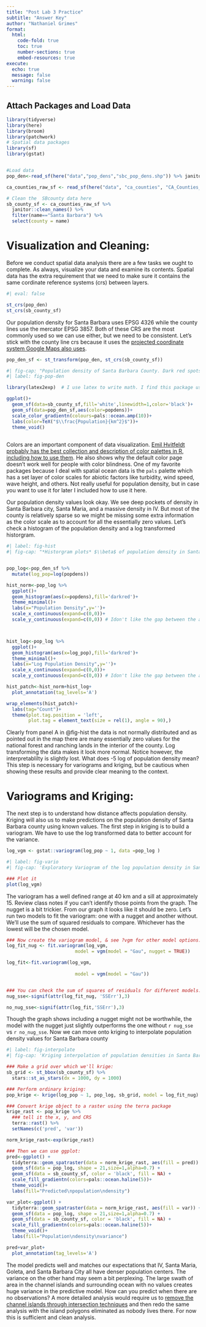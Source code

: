 ```yaml
---
title: "Post Lab 3 Practice"
subtitle: "Answer Key"
author: "Nathaniel Grimes"
format: 
  html:
    code-fold: true
    toc: true
    number-sections: true
    embed-resources: true
execute:
  echo: true
  message: false
  warning: false
---
```


## Attach Packages and Load Data

```r
library(tidyverse)
library(here)
library(broom)
library(patchwork)
# Spatial data packages
library(sf)
library(gstat)


#Load data
pop_den<-read_sf(here("data","pop_dens","sbc_pop_dens.shp")) %>% janitor::clean_names()

ca_counties_raw_sf <- read_sf(here("data", "ca_counties", "CA_Counties_TIGER2016.shp"))

# Clean the  SBcounty data here
sb_county_sf <- ca_counties_raw_sf %>% 
  janitor::clean_names() %>%
  filter(name=="Santa Barbara") %>% 
  select(county = name)
```

# Visualization and Cleaning:

Before we conduct spatial data analysis there are a few tasks we ought to complete. As always, visualize your data and examine its contents. Spatial data has the extra requirement that we need to make sure it contains the same cordinate reference systems (crs) between layers.

```r
#| eval: false

st_crs(pop_den)
st_crs(sb_county_sf)
```

Our population density for Santa Barbara uses EPSG 4326 while the county lines use the mercator EPSG 3857. Both of these CRS are the most commonly used so we can use either, but we need to be consistent. Let's stick with the county line crs because it uses the [projected coordinate system Google Maps also uses](https://gis.stackexchange.com/questions/48949/epsg-3857-or-4326-for-web-mapping).

```r
pop_den_sf <- st_transform(pop_den, st_crs(sb_county_sf))
```

```r
#| fig-cap: "Population density of Santa Barbara County. Dark red spots indicate dense population centers whereas light colors show sparse populations. Channel Islands are included, but are not populated."
#| label: fig-pop-den

library(latex2exp)  # I use latex to write math. I find this package useful to write mathy ggplot labels

ggplot()+
  geom_sf(data=sb_county_sf,fill='white',linewidth=1,color='black')+
  geom_sf(data=pop_den_sf,aes(color=popdens))+
  scale_color_gradientn(colours=pals::ocean.amp(10))+
  labs(color=TeX("$\\frac{Population}{km^2}$"))+
  theme_void()
  
```

Colors are an important component of data visualization. [Emil Hvitfeldt probably has the best collection and description of color palettes in R, including how to use them](https://github.com/EmilHvitfeldt/r-color-palettes). He also shows why the default color page doesn't work well for people with color blindness. One of my favorite packages because I deal with spatial ocean data is the `pals` palette which has a set layer of color scales for abiotic factors like turbidity, wind speed, wave height, and others. Not really useful for population density, but in case you want to use it for later I included how to use it here.

Our population density values look okay. We see deep pockets of density in Santa Barbara city, Santa Maria, and a massive density in IV. But most of the county is relatively sparse so we might be missing some extra information as the color scale as to account for all the essentially zero values. Let's check a histogram of the population density and a log transformed historgram.

```r
#| label: fig-hist
#| fig-cap: "*Historgram plots* $\\beta$ of population density in Santa Barbara County. Panel A shows the raw population density. Panel B is the log transformed data."


pop_log<-pop_den_sf %>% 
  mutate(log_pop=log(popdens))

hist_norm<-pop_log %>% 
  ggplot()+
  geom_histogram(aes(x=popdens),fill='darkred')+
  theme_minimal()+
  labs(x="Population Density",y='')+
  scale_x_continuous(expand=c(0,0))+
  scale_y_continuous(expand=c(0,0)) # Idon't like the gap between the axis



hist_log<-pop_log %>% 
  ggplot()+
  geom_histogram(aes(x=log_pop),fill='darkred')+
  theme_minimal()+
  labs(x="Log Population Density",y='')+
  scale_x_continuous(expand=c(0,0))+
  scale_y_continuous(expand=c(0,0)) # Idon't like the gap between the axis

hist_patch<-hist_norm+hist_log+
  plot_annotation(tag_levels='A')

wrap_elements(hist_patch)+
  labs(tag="Count")+
  theme(plot.tag.position = 'left',
        plot.tag = element_text(size = rel(1), angle = 90),)
```

Clearly from panel A in @fig-hist the data is not normally distributed and as pointed out in the map there are many essentially zero values for the national forest and ranching lands in the interior of the county. Log transforming the data makes it look more normal. Notice however, the interpretablilty is slightly lost. What does -5 log of population density mean? This step is necessary for variograms and kriging, but be cautious when showing these results and provide clear meaning to the context.

# Variograms and Kriging:

The next step is to understand how distance affects population density. Kriging will also us to make predictions on the population density of Santa Barbara county using known values. The first step in kriging is to build a variogram. We have to use the log transformed data to better account for the variance.

```r
log_vgm <- gstat::variogram(log_pop ~ 1, data =pop_log )
```

```r
#| label: fig-vario
#| fig-cap: 'Exploratory Variogram of the log population density in Santa Barbara County'

### Plot it
plot(log_vgm) 
```

The variogram has a well defined range at 40 km and a sill at approximately 15. Review class notes if you can't identify those points from the graph. The nugget is a bit trickier. From our graph it looks like it should be zero. Let's run two models to fit the variogram: one with a nugget and another without. We'll use the sum of squared residuals to compare. Whichever has the lowest will be the chosen model.

```r
### Now create the variogram model, & see ?vgm for other model options: 
log_fit_nug <- fit.variogram(log_vgm,
                         model = vgm(model = "Gau", nugget = TRUE))

log_fit<-fit.variogram(log_vgm,
                        
                         model = vgm(model = "Gau"))


### You can check the sum of squares of residuals for different models: 
nug_sse<-signif(attr(log_fit_nug, 'SSErr'),3)

no_nug_sse<-signif(attr(log_fit,'SSErr'),3)
```

Though the graph shows including a nugget might not be worthwhile, the model with the nugget just slightly outperforms the one without `r nug_sse` vs `r no_nug_sse`. Now we can move onto kriging to interpolate population density values for Santa Barbara county

```r
#| label: fig-interpolate
#| fig-cap: 'Kriging interpolation of population densities in Santa Barbara county. Dark, cool colors represent low population densities. Densely populated centers are shown by bright yellow. Panel A shows the predicted population density. Panel B is the variance of the predictions with higher variances in the same color interpretation.'

### Make a grid over which we'll krige: 
sb_grid <- st_bbox(sb_county_sf) %>%
  stars::st_as_stars(dx = 1000, dy = 1000)

### Perform ordinary kriging: 
pop_krige <- krige(log_pop ~ 1, pop_log, sb_grid, model = log_fit_nug)

### Convert krige object to a raster using the terra package
krige_rast <- pop_krige %>% 
  ### tell it the x, y, and CRS
  terra::rast() %>%
  setNames(c('pred', 'var'))

norm_krige_rast<-exp(krige_rast)

### Then we can use ggplot: 
pred<-ggplot() +
  tidyterra::geom_spatraster(data = norm_krige_rast, aes(fill = pred)) +
  geom_sf(data = pop_log, shape = 21,size=1,alpha=0.7) +
  geom_sf(data = sb_county_sf, color = 'black', fill = NA) +
  scale_fill_gradientn(colors=pals::ocean.haline(5))+
  theme_void()+
  labs(fill="Predicted\npopulation\ndensity")

var_plot<-ggplot() +
  tidyterra::geom_spatraster(data = norm_krige_rast, aes(fill = var)) +
  geom_sf(data = pop_log, shape = 21,size=1,alpha=0.7) +
  geom_sf(data = sb_county_sf, color = 'black', fill = NA) +
  scale_fill_gradientn(colors=pals::ocean.haline(5))+
  theme_void()+
  labs(fill="Population\ndensity\nvariance")

pred+var_plot+
  plot_annotation(tag_levels='A')
```

The model predicts well and matches our expectations that IV, Santa Maria, Goleta, and Santa Barbara City all have denser population centers. The variance on the other hand may seem a bit perplexing. The large swath of area in the channel islands and surrounding ocean with no values creates huge variance in the predictive model. How can you predict when there are no observations? A more detailed analysis would require us to [remove the channel islands through intersection techniques](https://cran.r-project.org/web/packages/sf/vignettes/sf3.html) and then redo the same analysis with the island polygons eliminated as nobody lives there. For now this is sufficient and clean analysis.
